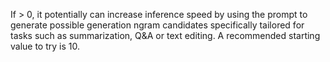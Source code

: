 If > 0, it potentially can increase inference speed by using the prompt to generate possible generation ngram candidates specifically tailored for tasks such as summarization, Q&A or text editing. A recommended starting value to try is 10.
